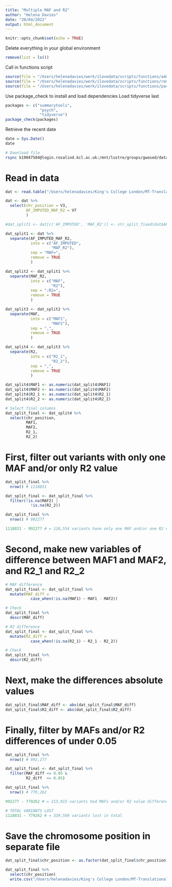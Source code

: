 ```yaml
---
title: "Multiple MAF and R2"
author: "Helena Davies"
date: "20/04/2022"
output: html_document
---
```


```r
knitr::opts_chunk$set(echo = TRUE)
```

Delete everything in your global environment
```r
remove(list = ls())
```

Call in functions script
```r
source(file = "/Users/helenadavies/werk/ilovedata/scripts/functions/add_numeric.R")
source(file = "/Users/helenadavies/werk/ilovedata/scripts/functions/remove_duplicates.R")
source(file = "/Users/helenadavies/werk/ilovedata/scripts/functions/package_check.R")
```

Use package_check to install and load dependencies
Load tidyverse last
```r
packages <- c("summarytools",
               "psych",
               "tidyverse")
package_check(packages)

```

Retrieve the recent date
```r
date = Sys.Date()
date
```

```bash
# Download file 
rsync k19047584@login.rosalind.kcl.ac.uk:/mnt/lustre/groups/gwased/data_raw/CH_NBRctrl_ED/imputed/pfile/CHGSA_NBRv1_EUR_imputed_biallele_rsid_sex_maf001_R2_3_chr1.pvar /Users/helenadavies/Desktop 
```

# Read in data
```r
dat <- read.table("/Users/helenadavies/King's College London/MT-Translational Neuropsychiatric Genomics - Helena_Davies_PhD - Helena_Davies_PhD/PGC_Freeze3_cases/data_raw/genetics/CHGSA_NBRv1_EUR_imputed_biallele_rsid_sex_maf001_R2_3_chr1.pvar")

dat <- dat %>%
  select(chr_position = V3,
         AF_IMPUTED_MAF_R2 = V7
         )
```

```r
#dat_split1 <- dat[c('AF_IMPUTED', 'MAF_R2')] <- str_split_fixed(dat$AF_IMPUTED_MAF_R2, 'MAF=', 2)

dat_split1 <- dat %>%
  separate(AF_IMPUTED_MAF_R2,
           into = c("AF_IMPUTED",
                    "MAF_R2"),
           sep = "MAF=",
           remove = TRUE
           )

dat_split2 <- dat_split1 %>%
  separate(MAF_R2,
           into = c("MAF",
                    "R2"),
           sep = ";R2=",
           remove = TRUE
           )

dat_split3 <- dat_split2 %>%
  separate(MAF,
           into = c("MAF1",
                    "MAF2"),
           sep = ",",
           remove = TRUE
           )

dat_split4 <- dat_split3 %>%
  separate(R2,
           into = c("R2_1",
                    "R2_2"),
           sep = ",",
           remove = TRUE
           )
```

```r
dat_split4$MAF1 <- as.numeric(dat_split4$MAF1)
dat_split4$MAF2 <- as.numeric(dat_split4$MAF2)
dat_split4$R2_1 <- as.numeric(dat_split4$R2_1)
dat_split4$R2_2 <- as.numeric(dat_split4$R2_2)

# Select final columns
dat_split_final <- dat_split4 %>%
  select(chr_position,
         MAF1,
         MAF2,
         R2_1,
         R2_2)
```

# First, filter out variants with only one MAF and/or only R2 value
```r
dat_split_final %>%
  nrow() # 1118831

dat_split_final <- dat_split_final %>%
  filter(!is.na(MAF2) |
           !is.na(R2_2))

dat_split_final %>%
  nrow() # 992277

1118831 - 992277 # = 126,554 variants have only one MAF and/or one R2 value
```

# Second, make new variables of difference between MAF1 and MAF2, and R2_1 and R2_2
```r
# MAF difference
dat_split_final <- dat_split_final %>%
  mutate(MAF_diff = 
           case_when(!is.na(MAF1) ~ MAF1 - MAF2))

# Check
dat_split_final %>%
  descr(MAF_diff)

# R2 difference
dat_split_final <- dat_split_final %>%
  mutate(R2_diff = 
           case_when(!is.na(R2_1) ~ R2_1 - R2_2))

# Check
dat_split_final %>%
  descr(R2_diff)
```

# Next, make the differences absolute values
```r
dat_split_final$MAF_diff <- abs(dat_split_final$MAF_diff)
dat_split_final$R2_diff <- abs(dat_split_final$R2_diff)
```

# Finally, filter by MAFs and/or R2 differences of under 0.05
```r
dat_split_final %>%
  nrow() # 992,277

dat_split_final <- dat_split_final %>%
  filter(MAF_diff <= 0.05 &
         R2_diff  <= 0.05)

dat_split_final %>%
  nrow() # 779,262

992277 - 779262 # = 213,015 variants had MAFs and/or R2 value differences over 0.05

# TOTAL VARIANTS LOST 
1118831 - 779262 # = 339,569 variants lost in total
```
# Save the chromosome position in separate file
```r
dat_split_final$chr_position <- as.factor(dat_split_final$chr_position)

dat_split_final %>%
  select(chr_position) 
  write.csv("/Users/helenadavies/King's College London/MT-Translational Neuropsychiatric Genomics - Helena_Davies_PhD - Helena_Davies_PhD/PGC_Freeze3_cases/data_cleaned/genetics/CH_GSA_chr1_keep_factor.csv", row.names = FALSE, quote = FALSE)
```











